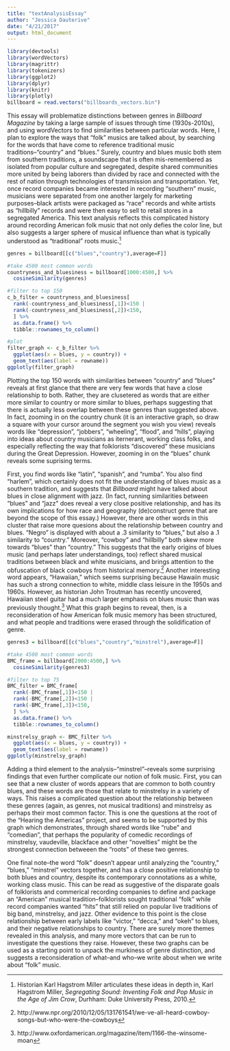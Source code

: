 ```yaml
---
title: "textAnalysisEssay"
author: "Jessica Dauterive"
date: "4/21/2017"
output: html_document
---
```

```r
library(devtools)
library(wordVectors)
library(magrittr)
library(tokenizers)
library(ggplot2)
library(dplyr)
library(knitr)
library(plotly)
billboard = read.vectors("billboards_vectors.bin")
```

This essay will problematize distinctions between genres in _Billboard Magazine_ by taking a large sample of issues through time (1930s-2010s), and using wordVectors to find similarities between particular words. Here, I plan to explore the ways that "folk" musics are talked about, by searching for the words that have come to reference traditional music traditions--"country" and "blues." Surely, country and blues music both stem from southern traditions, a soundscape that is often mis-remembered as isolated from popular culture and segregated, despite shared communities more united by being laborers than divided by race and connected with the rest of nation through technologies of transmission and transportation. Yet, once record companies became interested in recording "southern" music, musicians were separated from one another largely for marketing purposes--black artists were packaged as "race" records and white artists as "hillbilly" records and were then easy to sell to retail stores in a segregated America. This text analysis reflects this complicated history around recording American folk music that not only defies the color line, but also suggests a larger sphere of musical influence than what is typically understood as "traditional" roots music.[^1]

```r
genres = billboard[[c("blues","country"),average=F]]

#take 4500 most common words
countryness_and_bluesiness = billboard[1000:4500,] %>% 
  cosineSimilarity(genres)

#filter to top 150
c_b_filter = countryness_and_bluesiness[
  rank(-countryness_and_bluesiness[,1])<150 |
  rank(-countryness_and_bluesiness[,2])<150,
  ] %>% 
  as.data.frame() %>% 
  tibble::rownames_to_column()

#plot
filter_graph <- c_b_filter %>%
  ggplot(aes(x = blues, y = country)) +
  geom_text(aes(label = rowname)) 
ggplotly(filter_graph)
```

Plotting the top 150 words with similarities between "country" and "blues" reveals at first glance that there are very few words that have a close relationship to both. Rather, they are clusetered as words that are either more similar to country or more similar to blues, perhaps suggesting that there is actually less overlap between these genres than suggested above. In fact, zooming in on the country chunk (it is an interactive graph, so draw a square with your cursor around the segment you wish you view) reveals words like "depression", "jobbers", "wheeling", "flood", and "hills", playing into ideas about country musicians as iternerant, working class folks, and especially reflecting the way that folklorists "discovered" these musicians during the Great Depression. However, zooming in on the "blues" chunk reveals some suprising terms.

First, you find words like "latin", "spanish", and "rumba". You also find "harlem", which certainly does not fit the understanding of blues music as a southern tradition, and suggests that _Billboard_ might have talked about blues in close alignment with jazz. (In fact, running similarities between "blues" and "jazz" does reveal a very close positive relationship, and has its own implications for how race and geography (de)construct genre that are beyond the scope of this essay.) However, there are other words in this cluster that raise more quesions about the relationship between country and blues. "Negro" is displayed with about a .3 similarity to "blues," but also a .1 similarity to "country." Moreover, "cowboy" and "hillbilly" both skew more towards "blues" than "country." This suggests that the early origins of blues music (and perhaps later understandings, too) reflect shared musical traditions between black and white musicians, and brings attention to the obfuscation of black cowboys from historical memory.[^2] Another interesting word appears, "Hawaiian," which seems surprising because Hawaiin music has such a strong connection to white, middle class leisure in the 1950s and 1960s. However, as historian John Troutman has recently uncovered, Hawaiian steel guitar had a much larger emphasis on blues music than was previously thought.[^3] What this graph begins to reveal, then, is a reconsideration of how American folk music memory has been structured, and what people and traditions were erased through the solidification of genre.

```r
genres3 = billboard[[c("blues","country","minstrel"),average=F]]

#take 4500 most common words
BMC_frame = billboard[2000:4500,] %>% 
  cosineSimilarity(genres3)

#filter to top 75
BMC_filter = BMC_frame[
  rank(-BMC_frame[,1])<150 |
  rank(-BMC_frame[,2])<150 |
  rank(-BMC_frame[,3])<150,
  ] %>% 
  as.data.frame() %>% 
  tibble::rownames_to_column()

minstrelsy_graph <- BMC_filter %>% 
  ggplot(aes(x = blues, y = country)) +
  geom_text(aes(label = rowname)) 
ggplotly(minstrelsy_graph)
```

Adding a third element to the analysis--"minstrel"--reveals some surprising findings that even further complicate our notion of folk music. First, you can see that a new cluster of words appears that are common to both country blues, and these words are those that relate to minstrelsy in a variety of ways. This raises a complicated question about the relationship between these genres (again, as genres, not musical traditions) and minstrelsy as perhaps their most common factor. This is one the questions at the root of the "Hearing the Americas" project, and seems to be supported by this graph which demonstrates, through shared words like "rube" and "comedian", that perhaps the popularity of comedic recordings of minstrelsy, vaudeville, blackface and other "novelties" might be the strongest connection betweeen the "roots" of these two genres. 

One final note--the word "folk" doesn't appear until analyzing the "country," "blues," "minstrel" vectors together, and has a close positive relationship to both blues and country, despite its contemporary connotations as a white, working class music. This can be read as suggestive of the disparate goals of folklorists and commerical recording companies to define and package an "American" musical tradition--folklorists sought traditional "folk" while record companies wanted "hits" that still relied on popular live traditions of big band, minstrelsy, and jazz. Other evidence to this point is the close relationship between early labels like "victor," "decca," and "okeh" to blues, and their negative relationships to country. There are surely more themes revealed in this analysis, and many more vectors that can be run to investigate the questions they raise. However, these two graphs can be used as a starting point to unpack the murkiness of genre distinction, and suggests a reconsideration of what--and who--we write about when we write about "folk" music.

[^1]: Historian Karl Hagstrom Miller articulates these ideas in depth in, Karl Hagstrom Miller, _Segregating Sound: Inventing Folk and Pop Music in the Age of Jim Crow_, Durhham: Duke University Press, 2010.
[^2]: http://www.npr.org/2010/12/05/131761541/we-ve-all-heard-cowboy-songs-but-who-were-the-cowboys
[^3]: http://www.oxfordamerican.org/magazine/item/1166-the-winsome-moan 
